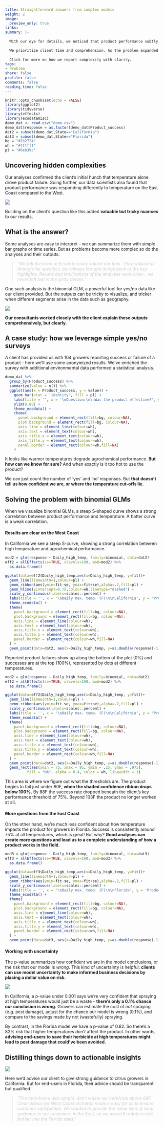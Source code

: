 ```yaml
---
title: Straightforward answers from complex models
weight: 2
image:
  preview_only: true
links:
summary: |-
  
  With our eye for details, we noticed that product performance subtly differed across state lines. Higher temperatures clearly drove product failure in California, but the relationship was murkier in Florida.
  
  We prioritize client time and comprehension. As the problem expanded in complexity, so did our models. An important part of our work is unpacking the results for actionable insights. This helped us and our client to quickly zero in on a root cause and develop new product recommendations.
  
  Click for more on how we report complexity with clarity.
tags:
- Problem
share: false
profile: false
comments: false
reading_time: false
---
```


```r
knitr::opts_chunk$set(echo = FALSE)
library(ggplot2)
library(tidyverse)
library(effects)
library(ecodatamisc)
demo_dat <- read.csv("demo.csv")
demo_dat$response = as.factor(demo_dat$Product_success)
dat2 = subset(demo_dat,State=="California")
dat3 = subset(demo_dat,State=="Florida")
bg = "#1b2724"
wh = "#ffffff"
pl = "#6eb39c"
```

<style>
p.caption {
  font-size: 0.8em;
  padding: 0px 0px 40px 0px;
}
qt {
  color:#cccccc;
}
</style>

## Uncovering hidden complexities

Our analyses confirmed the client’s initial hunch that temperature alone drove product failure. Going further, our data scientists also found that product performance was responding differently to temperature on the East Coast compared to the West.

<img src="cafl_map.svg" style="border-radius: 5%;" />

Building on the client’s question like this added **valuable but tricky nuances** to our results.

## What is the answer?

Some analyses are easy to interpret – we can summarize them with simple bar graphs or time series. But as problems become more complex so do the analyses and their outputs.

> <qt>*"We felt the team at Ecodata really valued our time. They walked us through the specifics, but always brought things back to the key highlights. Results and implications of the analyses were clear... we never felt lost in the gritty details."*</qt>

One such analysis is the binomial GLM, a powerful tool for yes/no data like our client provided. But the outputs can be tricky to visualize, and tricker when different segments arise in the data such as geography.

<img src="consult.jpg" style="border-radius: 5%;" />

**Our consultants worked closely with the client explain these outputs comprehensively, but clearly.**

## A case study: how we leverage simple yes/no surveys

A client has provided us with 104 growers reporting success or failure of a product - here we'll use some anonymized results. We’ve enriched the survey with additional environmental data performed a statistical analysis.

```r
demo_dat %>%
  group_by(Product_success) %>%
  summarize(value = n()) %>%
  ggplot(aes(x = Product_success, y = value)) +
    geom_bar(stat = 'identity', fill = pl) +
    labs(title = '', x = '\nQuestion:\n\nWas the product effective?', y = 'Survey response count\n') +
    ylim(0,80) +
    theme_ecodata() +
    theme(
      panel.background = element_rect(fill=bg, colour=NA),
      plot.background = element_rect(fill=bg, colour=NA),
      axis.line = element_line(colour=wh),
      axis.text = element_text(colour=wh),
      axis.title.x = element_text(colour=wh),
      axis.title.y = element_text(colour=wh),
      panel.border = element_rect(colour=wh,fill=NA)
    )
```

It looks like warmer temperatures degrade agrochemical performance. **But how can we know for sure?** And when exactly is it too hot to use the product?

We can just count the number of 'yes' and 'no' responses. But **that doesn’t tell us how confident we are, or where the temperature cut-offs lie.**

## Solving the problem with binomial GLMs

When we visualize binomial GLMs, a steep S-shaped curve shows a strong correlation between product performance and temperature. A flatter curve is a weak correlation.

#### Results are clear on the West Coast

In California we see a steep S-curve, showing a strong correlation between high temperature and agrochemical performance.

```r
mod2 = glm(response ~ Daily_high_temp, family=binomial, data=dat2)
eff2 = allEffects(se=TRUE, xlevels=100, mod=mod2) %>%
  as.data.frame()

ggplot(data=eff2$Daily_high_temp,aes(x=Daily_high_temp, y=fit))+
  geom_line(linewidth=1,colour=pl) +
  geom_ribbon(aes(ymin=fit-se, ymax=fit+se),alpha=.2,fill=pl) +
  geom_hline(yintercept=0.75,colour=wh,linetype="dashed") +
  scale_y_continuous(labels=scales::percent) +
  labs(title = '', x = '\nDaily max. temp. (F)\n\nCalifornia', y = 'Product success (%)\n') +
  theme_ecodata() +
  theme(
    panel.background = element_rect(fill=bg, colour=NA),
    plot.background = element_rect(fill=bg, colour=NA),
    axis.line = element_line(colour=wh),
    axis.text = element_text(colour=wh),
    axis.title.x = element_text(colour=wh),
    axis.title.y = element_text(colour=wh),
    panel.border = element_rect(colour=wh,fill=NA)
  ) +
  geom_point(data=dat2, aes(x=Daily_high_temp, y=as.double(response)-1), position=position_jitter(w=0.05, h=0), alpha=.3, colour=pl)
```

Reported product failures show up along the bottom of the plot (0%) and successes are at the top (100%), represented by dots at different temperatures.

```r
mod2 = glm(response ~ Daily_high_temp, family=binomial, data=dat2)
eff2 = allEffects(se=TRUE, xlevels=100, mod=mod2) %>%
  as.data.frame()

ggplot(data=eff2$Daily_high_temp,aes(x=Daily_high_temp, y=fit))+
  geom_line(linewidth=1,colour=pl) +
  geom_ribbon(aes(ymin=fit-se, ymax=fit+se),alpha=.2,fill=pl) +
  scale_y_continuous(labels=scales::percent) +
  labs(title = '', x = '\nDaily max. temp. (F)\n\nCalifornia', y = 'Product success (%)\n') +
  theme_ecodata() +
  theme(
    panel.background = element_rect(fill=bg, colour=NA),
    plot.background = element_rect(fill=bg, colour=NA),
    axis.line = element_line(colour=wh),
    axis.text = element_text(colour=wh),
    axis.title.x = element_text(colour=wh),
    axis.title.y = element_text(colour=wh),
    panel.border = element_rect(colour=wh,fill=NA)
  ) +
  geom_point(data=dat2, aes(x=Daily_high_temp, y=as.double(response)-1), position=position_jitter(w=0.05, h=0), alpha=.3, colour=pl)  +
  geom_rect(aes(xmin = 75, xmax = 95, ymin = .25, ymax = .975), 
          fill = "NA", alpha = 0.4, color = wh, linewidth = 1)
```

This area is where we figure out what the thresholds are. The product begins to fail just under 80F, **when the shaded confidence ribbon drops below 100%.** By 88F the success rate dropped beneath the client's key performance threshold of 75%. Beyond 103F the product no longer worked at all.

#### More  questions from the East Coast

On the other hand, we’re much less confident about how temperature impacts the product for growers in Florida. Success is consistently around 75% at all temperatures, which is great! But why? **Good analyses can create more questions and lead us to a complete understanding of how a product works in the field.**

```r
mod3 = glm(response ~ Daily_high_temp, family=binomial, data=dat3)
eff3 = allEffects(se=TRUE, xlevels=100, mod=mod3) %>%
  as.data.frame()

ggplot(data=eff3$Daily_high_temp,aes(x=Daily_high_temp, y=fit))+
  geom_line(linewidth=1,colour=pl) +
  geom_ribbon(aes(ymin=fit-se, ymax=fit+se),alpha=.2,fill=pl) +
  scale_y_continuous(labels=scales::percent) +
  labs(title = '', x = '\nDaily max. temp. (F)\n\nFlorida', y = 'Product success (%)\n') +
  theme_ecodata() +
  theme(
    panel.background = element_rect(fill=bg, colour=NA),
    plot.background = element_rect(fill=bg, colour=NA),
    axis.line = element_line(colour=wh),
    axis.text = element_text(colour=wh),
    axis.title.x = element_text(colour=wh),
    axis.title.y = element_text(colour=wh),
    panel.border = element_rect(colour=wh,fill=NA)
  ) +
  geom_point(data=dat3, aes(x=Daily_high_temp, y=as.double(response)-1), position=position_jitter(w=0.05, h=0), alpha=.3, colour=pl)
```

#### Working with uncertainty

The p-value summarizes how confident we are in the model conclusions, or the risk that our model is *wrong*. This kind of uncertainty is helpful: **clients can use model uncertainty to make informed business decisions by placing a dollar value on risk.**

<img src="analyst.jpg" style="border-radius: 5%;" />

In California, a p-value under 0.001 says we’re very confident that spraying at high temperatures would just be a waste - **there's only a 0.1% chance our conclusion is wrong.** Growers can estimate the cost of *not* spraying (e.g. pest damage), adjust for the chance our model is wrong (0.1%), and compare to the savings made by not (wastefully) spraying.

By contrast, in the Florida model we have a p-value of 0.82. So there’s a 82% risk that higher temperatures *don’t* affect the product. In other words, **advising end-users to save their herbicide at high temperatures might lead to pest damage that could’ve been avoided.**

## Distilling things down to actionable insights

<img src="station.jpg" style="border-radius: 5%;" />

Here we'd advise our client to give strong guidance to citrus growers in California. But for end-users in Florida, their advice should be transparent but qualified.

> <qt>*"The take-home was simple: don't waste our herbicide above 88F. Clear advice for West Coast orchards made it easy for us to ensure customer satisfaction. We wanted to provide the same kind of clear guidance to our customers in the East, so we asked Ecodata to drill further into the Florida data."*</qt>